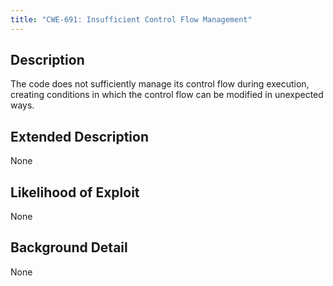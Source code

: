 ```yaml
---
title: "CWE-691: Insufficient Control Flow Management"
---
```


## Description
The code does not sufficiently manage its control flow during execution, creating conditions in which the control flow can be modified in unexpected ways.

## Extended Description
None

## Likelihood of Exploit
None

## Background Detail
None
        